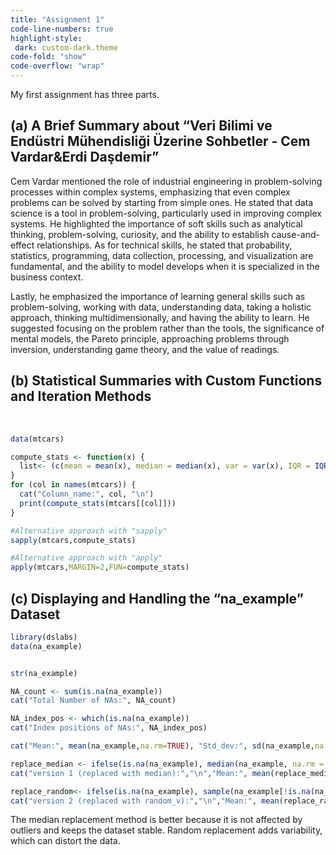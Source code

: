 ```yaml
---
title: "Assignment 1"
code-line-numbers: true
highlight-style:
 dark: custom-dark.theme
code-fold: "show"
code-overflow: "wrap"
---
```


My first assignment has three parts.

## (a) A Brief Summary about "Veri Bilimi ve Endüstri Mühendisliği Üzerine Sohbetler - Cem Vardar&Erdi Daşdemir"

Cem Vardar mentioned the role of industrial engineering in problem-solving processes within complex systems, emphasizing that even complex problems can be solved by starting from simple ones. He stated that data science is a tool in problem-solving, particularly used in improving complex systems. He highlighted the importance of soft skills such as analytical thinking, problem-solving, curiosity, and the ability to establish cause-and-effect relationships. As for technical skills, he stated that probability, statistics, programming, data collection, processing, and visualization are fundamental, and the ability to model develops when it is specialized in the business context.

Lastly, he emphasized the importance of learning general skills such as problem-solving, working with data, understanding data, taking a holistic approach, thinking multidimensionally, and having the ability to learn. He suggested focusing on the problem rather than the tools, the significance of mental models, the Pareto principle, approaching problems through inversion, understanding game theory, and the value of readings.

## (b) Statistical Summaries with Custom Functions and Iteration Methods

\

```r
data(mtcars)

compute_stats <- function(x) {
  list<- (c(mean = mean(x), median = median(x), var = var(x), IQR = IQR(x), min = min(x), max = max(x)))
}
for (col in names(mtcars)) {
  cat("Column_name:", col, "\n")
  print(compute_stats(mtcars[[col]]))
}
```

```r
#Alternative approach with "sapply"
sapply(mtcars,compute_stats)
```

```r
#Alternative approach with "apply"
apply(mtcars,MARGIN=2,FUN=compute_stats)

```

## (c) Displaying and Handling the "na_example" Dataset

```r

library(dslabs)
data(na_example)


str(na_example)
```

```r
NA_count <- sum(is.na(na_example))
cat("Total Number of NAs:", NA_count)

NA_index_pos <- which(is.na(na_example))
cat("Index positions of NAs:", NA_index_pos) 
```

```r
cat("Mean:", mean(na_example,na.rm=TRUE), "Std_dev:", sd(na_example,na.rm=TRUE))
```

```r
replace_median <- ifelse(is.na(na_example), median(na_example, na.rm = TRUE), na_example)
cat("version 1 (replaced with median):","\n","Mean:", mean(replace_median), "Std_dev:", sd(replace_median))
```

```r
replace_random<- ifelse(is.na(na_example), sample(na_example[!is.na(na_example)],replace = TRUE), na_example)
cat("version 2 (replaced with random_v):","\n","Mean:", mean(replace_random),"Std_dev:", sd(replace_random))
```

The median replacement method is better because it is not affected by outliers and keeps the dataset stable. Random replacement adds variability, which can distort the data.
